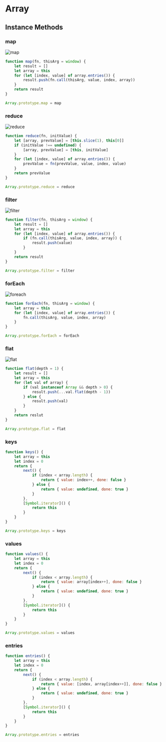 # Array
## Instance Methods
### map
![map](public/img/js/array/map.png)
```js
function map(fn, thisArg = window) {
    let result = []
    let array = this
    for (let [index, value] of array.entries()) {
        result.push(fn.call(thisArg, value, index, array))
    }
    return result
}

Array.prototype.map = map
```
### reduce
![reduce](public/img/js/array/reduce.png)
```js
function reduce(fn, initValue) {
    let [array, prevValue] = [this.slice(1), this[0]]
    if (initValue !== undefined) {
        [array, prevValue] = [this, initValue]
    }
    for (let [index, value] of array.entries()) {
        prevValue = fn(prevValue, value, index, value)
    }
    return prevValue
}

Array.prototype.reduce = reduce
```
### filter
![filter](public/img/js/array/filter.png)
```js
function filter(fn, thisArg = window) {
    let result = []
    let array = this
    for (let [index, value] of array.entries()) {
        if (fn.call(thisArg, value, index, array)) {
            result.push(value)
        }
    }
    return result
}

Array.prototype.filter = filter
```
### forEach
![foreach](public/img/js/array/foreach.png)
```js
function forEach(fn, thisArg = window) {
    let array = this
    for (let [index, value] of array.entries()) {
        fn.call(thisArg, value, index, array)
    }
}

Array.prototype.forEach = forEach
```
### flat
![flat](public/img/js/array/flat.png)
```js
function flat(depth = 1) {
    let result = []
    let array = this
    for (let val of array) {
        if (val instanceof Array && depth > 0) {
            result.push(...val.flat(depth - 1))
        } else {
            result.push(val)
        }
    }
    return reslut
}

Array.prototype.flat = flat
```
### keys
```js {7}
function keys() {
    let array = this
    let index = 0
    return {
        next() {
            if (index < array.length) {
                return { value: index++, done: false }
            } else {
                return { value: undefined, done: true }
            }
        },
        [Symbol.iterator]() {
            return this
        }
    }
}

Array.prototype.keys = keys
```
### values
```js {7}
function values() {
    let array = this
    let index = 0
    return {
        next() {
            if (index < array.length) {
                return { value: array[index++], done: false }
            } else {
                return { value: undefined, done: true }
            }
        },
        [Symbol.iterator]() {
            return this
        }
    }
}

Array.prototype.values = values
```
### entries
```js {7}
function entries() {
    let array = this
    let index = 0
    return {
        next() {
            if (index < array.length) {
                return { value: [index, array[index++]], done: false }
            } else {
                return { value: undefined, done: true }
            }
        },
        [Symbol.iterator]() {
            return this
        }
    }
}

Array.prototype.entries = entries
```